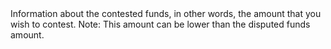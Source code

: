   

  

  

  
<ResponseField name="ContestedFunds" type="object" >    
Information about the contested funds, in other words, the amount that you wish to contest.  
Note: This amount can be lower than the disputed funds amount.   

<Expandable title="properties">  
<Currency1Response />  
  
<AmountResponse />  
  

</Expandable> 
</ResponseField>